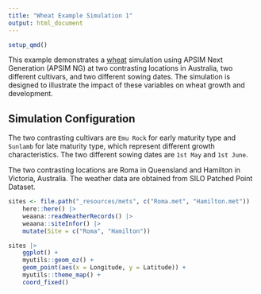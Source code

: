 ```yaml
---
title: "Wheat Example Simulation 1"
output: html_document
---
```



```r
setup_qmd()
```


This example demonstrates a [wheat](../Wheat) simulation using APSIM Next Generation (APSIM NG) at two contrasting locations in Australia, two different cultivars, and two different sowing dates. The simulation is designed to illustrate the impact of these variables on wheat growth and development.

## Simulation Configuration

The two contrasting cultivars are `Emu Rock` for early maturity type and `Sunlamb` for late maturity type, which represent different growth characteristics. The two different sowing dates are `1st May` and `1st June`.

The two contrasting locations are Roma in Queensland and Hamilton in Victoria, Australia. The weather data are obtained from SILO Patched Point Dataset.


```r
sites <- file.path("_resources/mets", c("Roma.met", "Hamilton.met"))  |> 
    here::here() |> 
    weaana::readWeatherRecords() |> 
    weaana::siteInfor() |> 
    mutate(Site = c("Roma", "Hamilton"))

sites |> 
    ggplot() +
    myutils::geom_oz() +
    geom_point(aes(x = Longitude, y = Latitude)) +
    myutils::theme_map() +
    coord_fixed()

```
